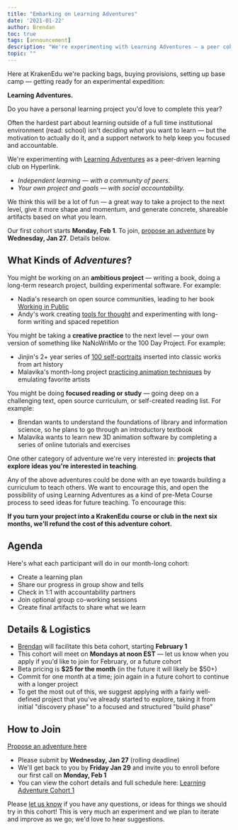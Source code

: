 ```yaml
---
title: "Embarking on Learning Adventures"
date: '2021-01-22'
author: Brendan
toc: true
tags: [announcement]
description: "We're experimenting with Learning Adventures — a peer cohort for pursuing ambitious personal learning projects, one month at a time."
topic: ""
---
```



Here at KrakenEdu we're packing bags, buying provisions, setting up base camp — getting ready for an experimental expedition:

**Learning Adventures.**

Do you have a personal learning project you'd love to complete this year?

Often the hardest part about learning outside of a full time institutional environment (read: school) isn't deciding *what* you want to learn — but the motivation to actually do it, and a support network to help keep you focused and accountable.

We're experimenting with [Learning Adventures](https://app.krakenedu.com/courses/hyperlink-learning-adventure-club/76) as a peer-driven learning club on Hyperlink.

- *Independent learning — with a community of peers.*
- *Your own project and goals — with social accountability.*

We think this will be a lot of fun — a great way to take a project to the next level, give it more shape and momentum, and generate concrete, shareable artifacts based on what you learn.

Our first cohort starts **Monday, Feb 1**. To join, [propose an adventure](https://app.krakenedu.com/forms/propose-adventure) by **Wednesday, Jan 27**. Details below.

## What Kinds of *Adventures*?

You might be working on an **ambitious project** — writing a book, doing a long-term research project, building experimental software. For example:

- Nadia's research on open source communities, leading to her book [Working in Public](https://www.goodreads.com/book/show/54140556-working-in-public)
- Andy's work creating [tools for thought](https://www.patreon.com/quantumcountry) and experimenting with long-form writing and spaced repetition

You might be taking a **creative practice** to the next level — your own version of something like NaNoWriMo or the 100 Day Project. For example:

- Jinjin's 2+ year series of [100 self-portraits](https://twitter.com/i/events/1281712477798125568) inserted into classic works from art history
- Malavika's month-long project [practicing animation techniques](https://www.instagram.com/malavikainmotion/) by emulating favorite artists

You might be doing **focused reading or study** — going deep on a challenging text, open source curriculum, or self-created reading list. For example:

- Brendan wants to understand the foundations of library and information science, so he plans to go through an introductory textbook
- Malavika wants to learn new 3D animation software by completing a series of online tutorials and exercises

One other category of adventure we're very interested in: **projects that explore ideas you're interested in teaching**.

Any of the above adventures could be done with an eye towards building a curriculum to teach others. We want to encourage this, and open the possibility of using Learning Adventures as a kind of pre-Meta Course process to seed ideas for future teaching. To encourage this:

**If you turn your project into a KrakenEdu course or club in the next six months, we'll refund the cost of this adventure cohort.**

## Agenda

Here's what each participant will do in our month-long cohort:

- Create a learning plan
- Share our progress in group show and tells
- Check in 1:1 with accountability partners
- Join optional group co-working sessions
- Create final artifacts to share what we learn

## Details & Logistics

- [Brendan](https://app.krakenedu.com/people/brendan) will facilitate this beta cohort, starting **February 1**
- This cohort will meet on **Mondays at noon EST** — let us know when you apply if you'd like to join for February, or a future cohort
- Beta pricing is **$25 for the month** (in the future it will likely be $50+)
- Commit for one month at a time; join again in a future cohort to continue with a longer project
- To get the most out of this, we suggest applying with a fairly well-defined project that you've already started to explore, taking it from initial "discovery phase" to a focused and structured "build phase"

## How to Join

[Propose an adventure here](https://app.krakenedu.com/forms/propose-adventure)

- Please submit by **Wednesday, Jan 27** (rolling deadline)
- We'll get back to you by **Friday Jan 29** and invite you to enroll before our first call on **Monday, Feb 1**
- You can view the cohort details and full schedule here: [Learning Adventure Cohort 1](https://app.krakenedu.com/courses/hyperlink-learning-adventure-club/76/cohorts/65)

Please [let us know](mailto:contact@krakenedu.com) if you have any questions, or ideas for things we should try in this cohort! This is very much an experiment and we plan to iterate and improve as we go; we'd love to hear suggestions.
